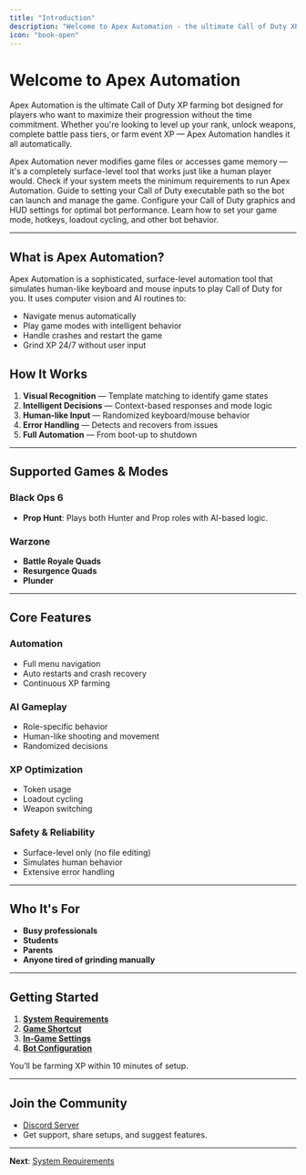 ```yaml
---
title: "Introduction"
description: "Welcome to Apex Automation - the ultimate Call of Duty XP farming bot"
icon: "book-open"
---
```


# Welcome to Apex Automation

Apex Automation is the ultimate Call of Duty XP farming bot designed for players who want to maximize their progression without the time commitment. Whether you're looking to level up your rank, unlock weapons, complete battle pass tiers, or farm event XP — Apex Automation handles it all automatically.

<Info>
Apex Automation never modifies game files or accesses game memory — it's a completely surface-level tool that works just like a human player would.
</Info>

<CardGroup cols={2}>
  <Card title="System Requirements" icon="sliders" href="/get-started/system-requirements">
    Check if your system meets the minimum requirements to run Apex Automation.
  </Card>
  <Card title="Game Shortcut Setup" icon="folder-open" href="/configuration/game-shortcut">
    Guide to setting your Call of Duty executable path so the bot can launch and manage the game.
  </Card>
  <Card title="In-Game Settings" icon="display" href="/configuration/in-game-settings">
    Configure your Call of Duty graphics and HUD settings for optimal bot performance.
  </Card>
  <Card title="Bot Configuration" icon="sliders" href="/configuration/bot-configuration">
    Learn how to set your game mode, hotkeys, loadout cycling, and other bot behavior.
  </Card>
</CardGroup>

---

## What is Apex Automation?

Apex Automation is a sophisticated, surface-level automation tool that simulates human-like keyboard and mouse inputs to play Call of Duty for you. It uses computer vision and AI routines to:

- Navigate menus automatically
- Play game modes with intelligent behavior
- Handle crashes and restart the game
- Grind XP 24/7 without user input

## How It Works

1. **Visual Recognition** — Template matching to identify game states  
2. **Intelligent Decisions** — Context-based responses and mode logic  
3. **Human-like Input** — Randomized keyboard/mouse behavior  
4. **Error Handling** — Detects and recovers from issues  
5. **Full Automation** — From boot-up to shutdown  

---

## Supported Games & Modes

### Black Ops 6
- **Prop Hunt**: Plays both Hunter and Prop roles with AI-based logic.

### Warzone
- **Battle Royale Quads**
- **Resurgence Quads**
- **Plunder**

---

## Core Features

### Automation
- Full menu navigation
- Auto restarts and crash recovery
- Continuous XP farming

### AI Gameplay
- Role-specific behavior
- Human-like shooting and movement
- Randomized decisions

### XP Optimization
- Token usage
- Loadout cycling
- Weapon switching

### Safety & Reliability
- Surface-level only (no file editing)
- Simulates human behavior
- Extensive error handling

---

## Who It's For

- **Busy professionals**
- **Students**
- **Parents**
- **Anyone tired of grinding manually**

---

## Getting Started

1. **[System Requirements](/get-started/system-requirements)**  
2. **[Game Shortcut](/configuration/game-shortcut)**  
3. **[In-Game Settings](/configuration/in-game-settings)**  
4. **[Bot Configuration](/configuration/bot-configuration)**  

<Tip>
You’ll be farming XP within 10 minutes of setup.
</Tip>

---

## Join the Community

- [Discord Server](https://discord.gg/apexautomation)  
- Get support, share setups, and suggest features.

---

**Next**: [System Requirements](/get-started/system-requirements)
